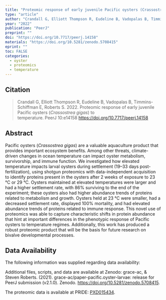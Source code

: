 ```yaml
---
title: "Proteomic response of early juvenile Pacific oysters (Crassostrea gigas) to temperature"
type: "article"
author: "Crandall G, Elliott Thompson R, Eudeline B, Vadopalas B, Timmins-Schiffman E, Roberts S."
year: "2022"
publication: "PeerJ"
preprint: ""
doi: "https://doi.org/10.7717/peerj.14158"
materials: "https://doi.org/10.5281/zenodo.5708415"
eprint: ""
toc: FALSE
categories:
  - oyster
  - proteomics
  - temperature
---
```


## Citation

> Crandall G, Elliott Thompson R, Eudeline B, Vadopalas B, Timmins-Schiffman E, Roberts S. 2022. Proteomic response of early juvenile Pacific oysters (*Crassostrea gigas*) to temperature. PeerJ 10:e14158 <https://doi.org/10.7717/peerj.14158>

## Abstract

Pacific oysters (*Crassostrea gigas*) are a valuable aquaculture product that provides important ecosystem benefits. Among other threats, climate-driven changes in ocean temperature can impact oyster metabolism, survivorship, and immune function. We investigated how elevated temperature impacts larval oysters during settlement (19--33 days post-fertilization), using shotgun proteomics with data-independent acquisition to identify proteins present in the oysters after 2 weeks of exposure to 23 °C or 29 °C. Oysters maintained at elevated temperatures were larger and had a higher settlement rate, with 86% surviving to the end of the experiment; these oysters also had higher abundance trends of proteins related to metabolism and growth. Oysters held at 23 °C were smaller, had a decreased settlement rate, displayed 100% mortality, and had elevated abundance trends of proteins related to immune response. This novel use of proteomics was able to capture characteristic shifts in protein abundance that hint at important differences in the phenotypic response of Pacific oysters to temperature regimes. Additionally, this work has produced a robust proteomic product that will be the basis for future research on bivalve developmental processes.

## Data Availability

The following information was supplied regarding data availability:

Additional files, scripts, and data are available at Zenodo: grace-ac, & Steven Roberts. (2021). grace-ac/paper-pacific.oyster-larvae: release for PeerJ submission (v2.1.0). Zenodo. <https://doi.org/10.5281/zenodo.5708415>.

The proteomic data is available at PRIDE: [PXD015434](http://www.ebi.ac.uk/pride/archive/projects/PXD015434).
